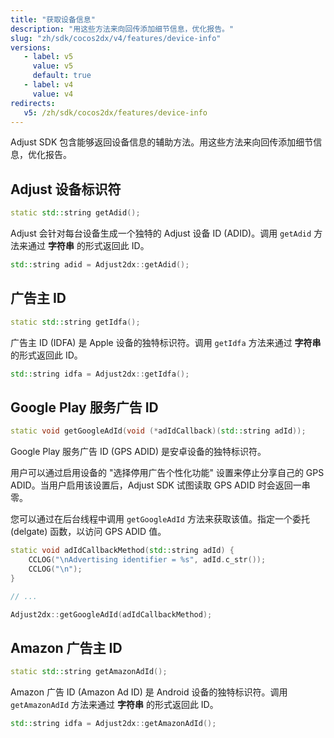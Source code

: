 ```yaml
---
title: "获取设备信息"
description: "用这些方法来向回传添加细节信息，优化报告。"
slug: "zh/sdk/cocos2dx/v4/features/device-info"
versions:
   - label: v5
     value: v5
     default: true
   - label: v4
     value: v4
redirects:
   v5: /zh/sdk/cocos2dx/features/device-info
---
```


Adjust SDK 包含能够返回设备信息的辅助方法。用这些方法来向回传添加细节信息，优化报告。

## Adjust 设备标识符

<CodeBlock title="方法签名">

```cpp
static std::string getAdid();
```

</CodeBlock>

Adjust 会针对每台设备生成一个独特的 Adjust 设备 ID \(ADID\)。调用 `getAdid` 方法来通过 **字符串** 的形式返回此 ID。

```cpp
std::string adid = Adjust2dx::getAdid();
```

## 广告主 ID

<CodeBlock title="方法签名">

```cpp
static std::string getIdfa();
```

</CodeBlock>

广告主 ID \(IDFA\) 是 Apple 设备的独特标识符。调用 `getIdfa` 方法来通过 **字符串** 的形式返回此 ID。

```cpp
std::string idfa = Adjust2dx::getIdfa();
```

## Google Play 服务广告 ID

<CodeBlock title="方法签名">

```cpp
static void getGoogleAdId(void (*adIdCallback)(std::string adId));
```

</CodeBlock>

Google Play 服务广告 ID \(GPS ADID\) 是安卓设备的独特标识符。

用户可以通过启用设备的 "选择停用广告个性化功能" 设置来停止分享自己的 GPS ADID。当用户启用该设置后，Adjust SDK 试图读取 GPS ADID 时会返回一串零。

您可以通过在后台线程中调用 `getGoogleAdId` 方法来获取该值。指定一个委托 \(delgate\) 函数，以访问 GPS ADID 值。

```cpp
static void adIdCallbackMethod(std::string adId) {
    CCLOG("\nAdvertising identifier = %s", adId.c_str());
    CCLOG("\n");
}

// ...

Adjust2dx::getGoogleAdId(adIdCallbackMethod);
```

## Amazon 广告主 ID

<CodeBlock title="方法签名">

```cpp
static std::string getAmazonAdId();
```

</CodeBlock>

Amazon 广告 ID \(Amazon Ad ID\) 是 Android 设备的独特标识符。调用 `getAmazonAdId` 方法来通过 **字符串** 的形式返回此 ID。

```cpp
std::string idfa = Adjust2dx::getAmazonAdId();
```
